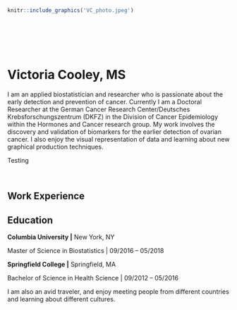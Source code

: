 <br>

```r
knitr::include_graphics('VC_photo.jpeg')
```
<br>
<br>
<br>
<br>

# Victoria Cooley, MS

I am an applied biostatistician and researcher who is passionate about the early detection and prevention of cancer. Currently I am a Doctoral Researcher at the German Cancer Research Center/Deutsches Krebsforschungszentrum (DKFZ) in the Division of Cancer Epidemiology within the Hormones and Cancer research group. My work involves the discovery and validation of biomarkers for the earlier detection of ovarian cancer. I also enjoy the visual representation of data and learning about new graphical production techniques.

Testing

<br>

## Work Experience

## Education

**Columbia University \|** New York, NY

Master of Science in Biostatistics \| 09/2016 -- 05/2018

**Springfield College \|** Springfield, MA

Bachelor of Science in Health Science \| 09/2012 -- 05/2016

I am also an avid traveler, and enjoy meeting people from different countries and learning about different cultures.
